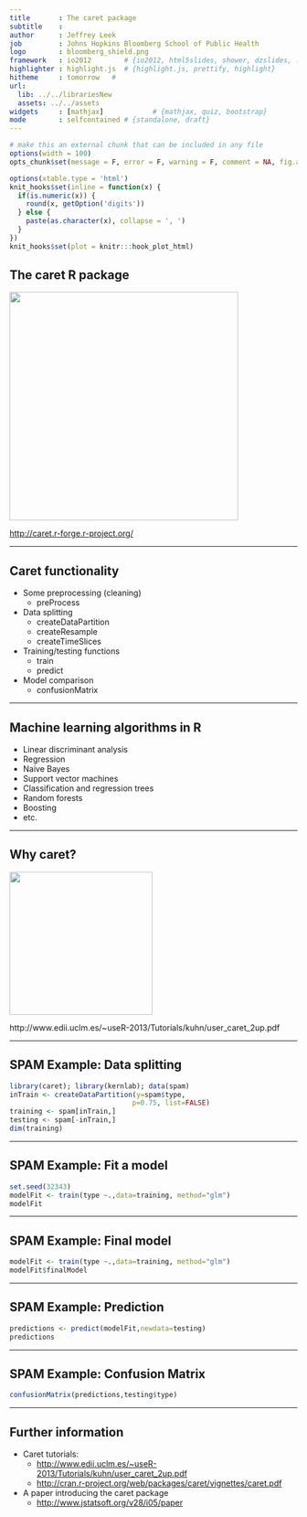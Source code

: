 ```yaml
---
title       : The caret package
subtitle    : 
author      : Jeffrey Leek
job         : Johns Hopkins Bloomberg School of Public Health
logo        : bloomberg_shield.png
framework   : io2012        # {io2012, html5slides, shower, dzslides, ...}
highlighter : highlight.js  # {highlight.js, prettify, highlight}
hitheme     : tomorrow   # 
url:
  lib: ../../librariesNew
  assets: ../../assets
widgets     : [mathjax]            # {mathjax, quiz, bootstrap}
mode        : selfcontained # {standalone, draft}
---
```



```r
# make this an external chunk that can be included in any file
options(width = 100)
opts_chunk$set(message = F, error = F, warning = F, comment = NA, fig.align = 'center', dpi = 100, tidy = F, cache.path = '.cache/', fig.path = 'fig/')

options(xtable.type = 'html')
knit_hooks$set(inline = function(x) {
  if(is.numeric(x)) {
    round(x, getOption('digits'))
  } else {
    paste(as.character(x), collapse = ', ')
  }
})
knit_hooks$set(plot = knitr:::hook_plot_html)
```

## The caret R package

<img class=center src=../../assets/img/08_PredictionAndMachineLearning/caret.png height=400>

[http://caret.r-forge.r-project.org/](http://caret.r-forge.r-project.org/)

---

## Caret functionality

* Some preprocessing (cleaning)
  * preProcess
* Data splitting
  * createDataPartition
  * createResample
  * createTimeSlices
* Training/testing functions
  * train
  * predict
* Model comparison
  * confusionMatrix

---

## Machine learning algorithms in R

* Linear discriminant analysis
* Regression
* Naive Bayes
* Support vector machines
* Classification and regression trees
* Random forests
* Boosting
* etc. 

---

## Why caret? 

<img class=center src=../../assets/img/08_PredictionAndMachineLearning/predicttable.png height=250>

http://www.edii.uclm.es/~useR-2013/Tutorials/kuhn/user_caret_2up.pdf


--- 

## SPAM Example: Data splitting

```r
library(caret); library(kernlab); data(spam)
inTrain <- createDataPartition(y=spam$type,
                              p=0.75, list=FALSE)
training <- spam[inTrain,]
testing <- spam[-inTrain,]
dim(training)
```


--- 

## SPAM Example: Fit a model

```r
set.seed(32343)
modelFit <- train(type ~.,data=training, method="glm")
modelFit
```


--- 

## SPAM Example: Final model

```r
modelFit <- train(type ~.,data=training, method="glm")
modelFit$finalModel
```


--- 

## SPAM Example: Prediction

```r
predictions <- predict(modelFit,newdata=testing)
predictions
```

--- 

## SPAM Example: Confusion Matrix

```r
confusionMatrix(predictions,testing$type)
```

---

## Further information

* Caret tutorials:
  * [http://www.edii.uclm.es/~useR-2013/Tutorials/kuhn/user_caret_2up.pdf](http://www.edii.uclm.es/~useR-2013/Tutorials/kuhn/user_caret_2up.pdf)
  * [http://cran.r-project.org/web/packages/caret/vignettes/caret.pdf](http://cran.r-project.org/web/packages/caret/vignettes/caret.pdf)
* A paper introducing the caret package
  * [http://www.jstatsoft.org/v28/i05/paper](http://www.jstatsoft.org/v28/i05/paper)